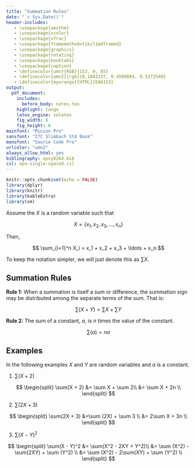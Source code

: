 ```yaml
---
title: "Summation Rules"
date: "`r Sys.Date()`"
header-includes:
   - \usepackage{amsthm}
   - \usepackage{xcolor}
   - \usepackage{xfrac}
   - \usepackage[framemethod=tikz]{mdframed}
   - \usepackage{graphicx}
   - \usepackage{rotating}
   - \usepackage{booktabs}
   - \usepackage{caption}
   - \definecolor{umn}{RGB}{153, 0, 85}
   - \definecolor{umn2}{rgb}{0.1843137, 0.4509804, 0.5372549}
   - \definecolor{myorange}{HTML}{EA6153}
output: 
  pdf_document:
    includes:
      before_body: notes.tex
    highlight: tango
    latex_engine: xelatex
    fig_width: 6
    fig_height: 6
mainfont: "Minion Pro"
sansfont: "ITC Slimbach Std Book"
monofont: "Source Code Pro"
urlcolor: "umn2"
always_allow_html: yes
bibliography: epsy8264.bib
csl: apa-single-spaced.csl
---
```


\frenchspacing

```r
knitr::opts_chunk$set(echo = FALSE)
library(dplyr)
library(knitr)
library(kableExtra)
library(sm)
```

Assume the $X$ is a random variable such that

$$
X = \{x_1, x_2, x_3, \ldots, x_n\}
$$

Then,

$$
\sum_{i=1}^n X_i = x_1 + x_2 + x_3 + \ldots + x_n
$$

To keep the notation simpler, we will just denote this as $\sum X$.

## Summation Rules

**Rule 1:** When a summation is itself a sum or difference, the summation sign may be distributed among the separate terms of the sum. That is:

$$
\sum(X + Y) = \sum X + \sum Y
$$

\begin{proof}
\[
$$
\begin{align*}
\sum(X + Y) &= (x_1 + y_1) + (x_2 + y_2) + \ldots + (x_n + y_n) \\
&= (x_1 + x_2 + \ldots x_n) + (y_1 + y_2 + \ldots y_n) \\
&= \sum X + \sum Y
\end{align*}
$$
\]
\end{proof}

**Rule 2:** The sum of a constant, $a$, is $n$ times the value of the constant.

$$
\sum(a) = na
$$

\begin{proof}
\[
$$
\begin{align*}
\sum a &= \underbrace{a + a + \ldots + a}_{n} \\
&= na
\end{align*}
$$
\]
\end{proof}

## Examples

In the following examples $X$ and $Y$ are random variables and $a$ is a constant.

1. $\sum(X + 2)$

$$
\begin{split}
\sum(X + 2) &= \sum X + \sum 2\\
&= \sum X + 2n \\
\end{split}
$$

2. $\sum(2X + 3)$

$$
\begin{split}
\sum(2X + 3) &=\sum (2X) + \sum 3 \\
&= 2\sum X + 3n \\
\end{split}
$$

3. $\sum(X - Y)^2$

$$
\begin{split}
\sum(X - Y)^2 &= \sum(X^2 - 2XY + Y^2)\\
&= \sum (X^2) - \sum(2XY) + \sum (Y^2) \\
&= \sum (X^2) - 2\sum(XY) + \sum (Y^2) \\
\end{split}
$$

